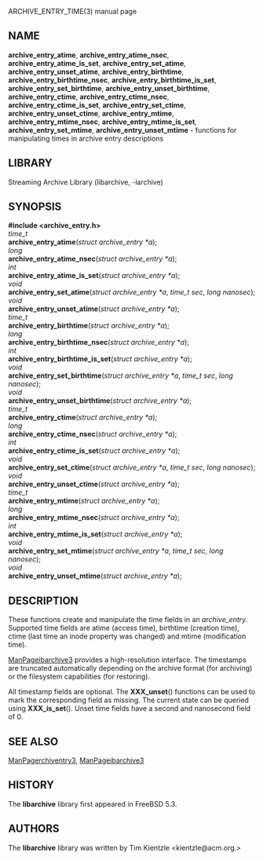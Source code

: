 ARCHIVE_ENTRY_TIME(3) manual page 
== NAME == 
'''archive_entry_atime''', 
'''archive_entry_atime_nsec''', 
'''archive_entry_atime_is_set''', 
'''archive_entry_set_atime''', 
'''archive_entry_unset_atime''', 
'''archive_entry_birthtime''', 
'''archive_entry_birthtime_nsec''', 
'''archive_entry_birthtime_is_set''', 
'''archive_entry_set_birthtime''', 
'''archive_entry_unset_birthtime''', 
'''archive_entry_ctime''', 
'''archive_entry_ctime_nsec''', 
'''archive_entry_ctime_is_set''', 
'''archive_entry_set_ctime''', 
'''archive_entry_unset_ctime''', 
'''archive_entry_mtime''', 
'''archive_entry_mtime_nsec''', 
'''archive_entry_mtime_is_set''', 
'''archive_entry_set_mtime''', 
'''archive_entry_unset_mtime''' 
- functions for manipulating times in archive entry descriptions 
== LIBRARY == 
Streaming Archive Library (libarchive, -larchive) 
== SYNOPSIS == 
'''<nowiki>#include <archive_entry.h></nowiki>''' 
<br> 
''time_t'' 
<br> 
'''archive_entry_atime'''(''struct archive_entry *a''); 
<br> 
''long'' 
<br> 
'''archive_entry_atime_nsec'''(''struct archive_entry *a''); 
<br> 
''int'' 
<br> 
'''archive_entry_atime_is_set'''(''struct archive_entry *a''); 
<br> 
''void'' 
<br> 
'''archive_entry_set_atime'''(''struct archive_entry *a'', ''time_t sec'', ''long nanosec''); 
<br> 
''void'' 
<br> 
'''archive_entry_unset_atime'''(''struct archive_entry *a''); 
<br> 
''time_t'' 
<br> 
'''archive_entry_birthtime'''(''struct archive_entry *a''); 
<br> 
''long'' 
<br> 
'''archive_entry_birthtime_nsec'''(''struct archive_entry *a''); 
<br> 
''int'' 
<br> 
'''archive_entry_birthtime_is_set'''(''struct archive_entry *a''); 
<br> 
''void'' 
<br> 
'''archive_entry_set_birthtime'''(''struct archive_entry *a'', ''time_t sec'', ''long nanosec''); 
<br> 
''void'' 
<br> 
'''archive_entry_unset_birthtime'''(''struct archive_entry *a''); 
<br> 
''time_t'' 
<br> 
'''archive_entry_ctime'''(''struct archive_entry *a''); 
<br> 
''long'' 
<br> 
'''archive_entry_ctime_nsec'''(''struct archive_entry *a''); 
<br> 
''int'' 
<br> 
'''archive_entry_ctime_is_set'''(''struct archive_entry *a''); 
<br> 
''void'' 
<br> 
'''archive_entry_set_ctime'''(''struct archive_entry *a'', ''time_t sec'', ''long nanosec''); 
<br> 
''void'' 
<br> 
'''archive_entry_unset_ctime'''(''struct archive_entry *a''); 
<br> 
''time_t'' 
<br> 
'''archive_entry_mtime'''(''struct archive_entry *a''); 
<br> 
''long'' 
<br> 
'''archive_entry_mtime_nsec'''(''struct archive_entry *a''); 
<br> 
''int'' 
<br> 
'''archive_entry_mtime_is_set'''(''struct archive_entry *a''); 
<br> 
''void'' 
<br> 
'''archive_entry_set_mtime'''(''struct archive_entry *a'', ''time_t sec'', ''long nanosec''); 
<br> 
''void'' 
<br> 
'''archive_entry_unset_mtime'''(''struct archive_entry *a''); 
== DESCRIPTION == 
These functions create and manipulate the time fields in an 
''archive_entry''. 
Supported time fields are atime (access time), birthtime (creation time), 
ctime (last time an inode property was changed) and mtime (modification time). 

[[ManPageibarchive3]] 
provides a high-resolution interface. 
The timestamps are truncated automatically depending on the archive format 
(for archiving) or the filesystem capabilities (for restoring). 

All timestamp fields are optional. 
The 
'''XXX_unset'''() 
functions can be used to mark the corresponding field as missing. 
The current state can be queried using 
'''XXX_is_set'''(). 
Unset time fields have a second and nanosecond field of 0. 
== SEE ALSO == 
[[ManPagerchiventry3]], 
[[ManPageibarchive3]] 
== HISTORY == 
The 
'''libarchive''' 
library first appeared in 
FreeBSD 5.3. 
== AUTHORS == 
The 
'''libarchive''' 
library was written by 
Tim Kientzle  &lt;kientzle@acm.org.&gt; 
